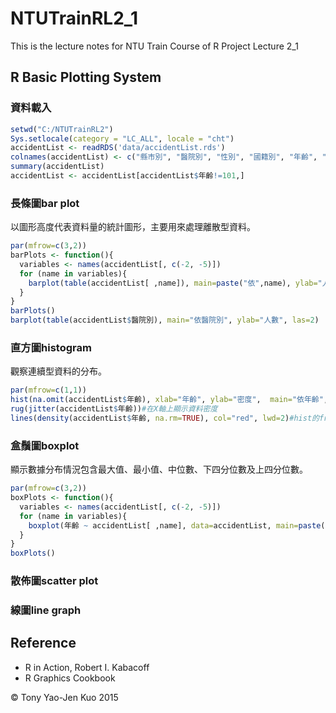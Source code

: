 # NTUTrainRL2_1
This is the lecture notes for NTU Train Course of R Project Lecture 2_1

## R Basic Plotting System

### 資料載入

```r
setwd("C:/NTUTrainRL2")
Sys.setlocale(category = "LC_ALL", locale = "cht")
accidentList <- readRDS('data/accidentList.rds')
colnames(accidentList) <- c("縣市別", "醫院別", "性別", "國籍別", "年齡", "醫療檢傷", "救護檢傷")
summary(accidentList)
accidentList <- accidentList[accidentList$年齡!=101,]
```

### 長條圖bar plot

以圖形高度代表資料量的統計圖形，主要用來處理離散型資料。

```r
par(mfrow=c(3,2))
barPlots <- function(){
  variables <- names(accidentList[, c(-2, -5)])
  for (name in variables){
    barplot(table(accidentList[ ,name]), main=paste("依",name), ylab="人數")
  }
}
barPlots()
barplot(table(accidentList$醫院別), main="依醫院別", ylab="人數", las=2)
```

### 直方圖histogram

觀察連續型資料的分布。

```r
par(mfrow=c(1,1))
hist(na.omit(accidentList$年齡), xlab="年齡", ylab="密度",  main="依年齡", breaks=15, freq=FALSE, ylim=c(0, 0.12), col="skyblue")
rug(jitter(accidentList$年齡))#在X軸上顯示資料密度
lines(density(accidentList$年齡, na.rm=TRUE), col="red", lwd=2)#hist的freq要設為false才看得到
```

### 盒鬚圖boxplot

顯示數據分布情況包含最大值、最小值、中位數、下四分位數及上四分位數。

```r
par(mfrow=c(3,2))
boxPlots <- function(){
  variables <- names(accidentList[, c(-2, -5)])
  for (name in variables){
    boxplot(年齡 ~ accidentList[ ,name], data=accidentList, main=paste('年齡依',name))
  }
}
boxPlots()
```

### 散佈圖scatter plot

### 線圖line graph

## Reference
* R in Action, Robert I. Kabacoff
* R Graphics Cookbook

&copy; Tony Yao-Jen Kuo 2015
